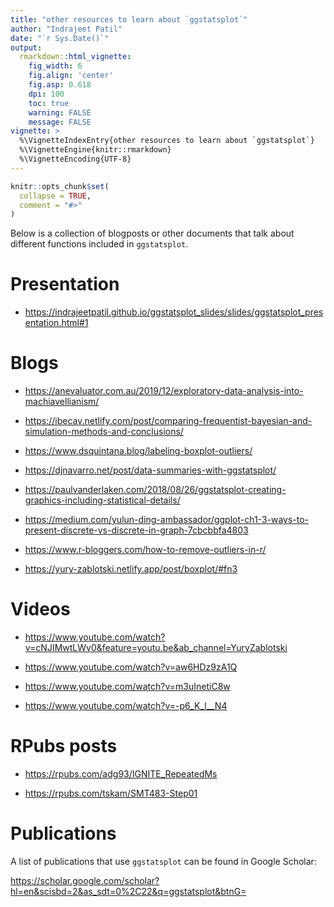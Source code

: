 ```yaml
---
title: "other resources to learn about `ggstatsplot`"
author: "Indrajeet Patil"
date: "`r Sys.Date()`"
output:
  rmarkdown::html_vignette:
    fig_width: 6
    fig.align: 'center'
    fig.asp: 0.618
    dpi: 100
    toc: true
    warning: FALSE
    message: FALSE
vignette: >
  %\VignetteIndexEntry{other resources to learn about `ggstatsplot`}
  %\VignetteEngine{knitr::rmarkdown}
  %\VignetteEncoding{UTF-8}
---
```


```r
knitr::opts_chunk$set(
  collapse = TRUE,
  comment = "#>"
)
```

Below is a collection of blogposts or other documents that talk about different
functions included in `ggstatsplot`.

# Presentation

  - <https://indrajeetpatil.github.io/ggstatsplot_slides/slides/ggstatsplot_presentation.html#1>

# Blogs

  - <https://anevaluator.com.au/2019/12/exploratory-data-analysis-into-machiavellianism/>

  - <https://ibecav.netlify.com/post/comparing-frequentist-bayesian-and-simulation-methods-and-conclusions/>

  - <https://www.dsquintana.blog/labeling-boxplot-outliers/>

  - <https://djnavarro.net/post/data-summaries-with-ggstatsplot/>

  - <https://paulvanderlaken.com/2018/08/26/ggstatsplot-creating-graphics-including-statistical-details/>

  - <https://medium.com/yulun-ding-ambassador/ggplot-ch1-3-ways-to-present-discrete-vs-discrete-in-graph-7cbcbbfa4803>
 
  - <https://www.r-bloggers.com/how-to-remove-outliers-in-r/>
  
  - <https://yury-zablotski.netlify.app/post/boxplot/#fn3>

# Videos

  - <https://www.youtube.com/watch?v=cNJIMwtLWv0&feature=youtu.be&ab_channel=YuryZablotski>

  - <https://www.youtube.com/watch?v=aw6HDz9zA1Q>
  
  - <https://www.youtube.com/watch?v=m3uInetiC8w>
  
  - <https://www.youtube.com/watch?v=-p6_K_l__N4>

# RPubs posts

  - <https://rpubs.com/adg93/IGNITE_RepeatedMs>
  
  - <https://rpubs.com/tskam/SMT483-Step01>

# Publications

A list of publications that use `ggstatsplot` can be found in Google Scholar:

<https://scholar.google.com/scholar?hl=en&scisbd=2&as_sdt=0%2C22&q=ggstatsplot&btnG=>
